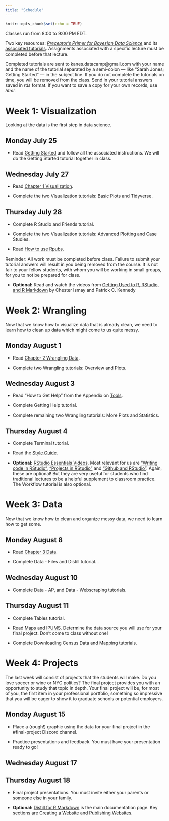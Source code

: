 ```yaml
---
title: "Schedule"
---
```


```r
knitr::opts_chunk$set(echo = TRUE)
```

Classes run from 8:00 to 9:00 PM EDT.

Two key resources: [*Preceptor's Primer for Bayesian Data Science*](https://ppbds.github.io/primer/) and its [associated tutorials](https://ppbds.github.io/primer.tutorials/). Assignments associated with a specific lecture must be completed before that lecture.

Completed tutorials are sent to kanes.datacamp@gmail.com with your name and the name of the tutorial separated by a semi-colon  --- like "Sarah Jones; Getting Started" --- in the subject line. If you do not complete the tutorials on time, you will be removed from the class. Send in your tutorial answers saved in *rds* format. If you want to save a copy for your own records, use *html*. 

# Week 1: Visualization

Looking at the data is the first step in data science.

## Monday July 25

* Read [Getting Started](https://ppbds.github.io/primer/getting-started.html) and follow all the associated instructions. We will do the Getting Started tutorial together in class.

## Wednesday July 27

* Read [Chapter 1 Visualization](https://ppbds.github.io/primer/visualization.html). 

* Complete the two Visualization tutorials: Basic Plots and Tidyverse.

## Thursday July 28

* Complete R Studio and Friends tutorial.

* Complete the two Visualization tutorials: Advanced Plotting and Case Studies.

* Read [How to use Rpubs](https://ppbds.github.io/primer/tools.html#how-to-use-rpubs). 

Reminder: All work must be completed before class. Failure to submit your tutorial answers will result in you being removed from the course. It is not fair to your fellow students, with whom you will be working in small groups, for you to not be prepared for class.

* **Optional:** Read and watch the videos from [Getting Used to R, RStudio, and R Markdown](https://ismayc.github.io/rbasics-book/) by Chester Ismay and Patrick C. Kennedy

# Week 2: Wrangling

Now that we know how to visualize data that is already clean, we need to learn how to clean up data which might come to us quite messy.

## Monday August 1

* Read [Chapter 2 Wrangling Data](https://ppbds.github.io/primer/wrangling.html). 

* Complete two Wrangling tutorials: Overview and Plots.

## Wednesday August 3

* Read "How to Get Help" from the Appendix on [Tools](https://ppbds.github.io/primer/tools.html). 

* Complete Getting Help tutorial.

* Complete remaining two Wrangling tutorials: More Plots and Statistics.

## Thursday August 4

* Complete Terminal tutorial.

* Read the [Style Guide](https://ppbds.github.io/primer/tools.html#style-guide). 

* **Optional:** [RStudio Essentials Videos](https://resources.rstudio.com/wistia-rstudio-essentials-2). Most relevant for us are [“Writing code in RStudio”](https://www.rstudio.com/resources/webinars/), [“Projects in RStudio”](https://www.rstudio.com/resources/webinars/) and [“Github and RStudio”](https://www.rstudio.com/resources/webinars/). Again, these are optional! But they are very useful for students who find traditional lectures to be a helpful supplement to classroom practice. The Workflow tutorial is also optional.


# Week 3: Data

Now that we know how to clean and organize messy data, we need to learn how to get some.

## Monday August 8

* Read [Chapter 3 Data](https://ppbds.github.io/primer/data.html). 

* Complete Data - Files and  Distill tutorial. .


## Wednesday August 10

* Complete Data - AP, and Data - Webscraping tutorials.

## Thursday August 11

* Complete Tables tutorial.

* Read [Maps](https://ppbds.github.io/primer/maps.html) and [IPUMS](https://ppbds.github.io/primer/ipums.html). Determine the data source you will use for your final project. Don't come to class without one!

* Complete Downloading Census Data and Mapping tutorials.


# Week 4: Projects


The last week will consist of projects that the students will make. Do you love soccer or wine or NYC politics? The final project provides you with an opportunity to study that topic in depth. Your final project will be, for most of you, the first item in your professional portfolio, something so impressive that you will be eager to show it to graduate schools or potential employers.


## Monday August 15

* Place a (rough!) graphic using the data for your final project in the #final-project Discord channel.

* Practice presentations and feedback. You must have your presentation ready to go! 

## Wednesday August 17

## Thursday August 18

* Final project presentations. You must invite either your parents or someone else in your family.

* **Optional:** [Distill for R Markdown](https://rstudio.github.io/distill/) is the main documentation page. Key sections are [Creating a Website](https://rstudio.github.io/distill/website.html) and [Publishing Websites](https://rstudio.github.io/distill/publish_website.html). 

